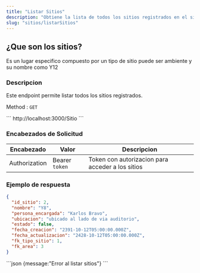 ```yaml
---
title: "Listar Sitios"
description: "Obtiene la lista de todos los sitios registrados en el sistema."
slug: "sitios/listarSitios"
---
```


<h2>¿Que son los sitios?</h2>

Es un lugar especifico compuesto por un tipo de sitio puede ser ambiente y su nombre como Y12 

<h3>Descripcion</h3>

Este endpoint permite listar todos los sitios registrados.

Method : `GET`

<Tabs>
  <TabItem label="Endpoint">
  ```
  http://localhost:3000/Sitio
  ```
  </TabItem>
</Tabs>

<h3>Encabezados de Solicitud</h3>

| Encabezado | Valor | Descripcion
|----------|-------| -------
| Authorization |  Bearer `token` | Token con autorizacion para acceder a los sitios


<h3>Ejemplo de respuesta</h3>


<Tabs>
  <TabItem label="Status 200">

  ```json
{
    "id_sitio": 2,
    "nombre": "Y8",
    "persona_encargada": "Karlos Bravo",
    "ubicacion": "ubicado al lado de via auditorio",
    "estado": false,
    "fecha_creacion": "2391-10-12T05:00:00.000Z",
    "fecha_actualizacion": "2428-10-12T05:00:00.000Z",
    "fk_tipo_sitio": 1,
    "fk_area": 3
  }
```
  </TabItem>

  <TabItem label="Status 500">
  ```json
  {message:"Error al listar sitios"}
  ```
  </TabItem>
</Tabs>
